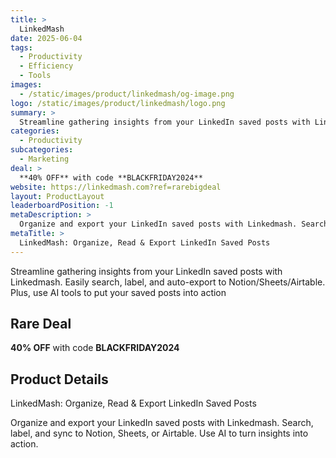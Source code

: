 ```yaml
---
title: >
  LinkedMash
date: 2025-06-04
tags:
  - Productivity
  - Efficiency
  - Tools
images:
  - /static/images/product/linkedmash/og-image.png
logo: /static/images/product/linkedmash/logo.png
summary: >
  Streamline gathering insights from your LinkedIn saved posts with Linkedmash. Easily search, label, and auto-export to Notion/Sheets/Airtable. Plus, use AI tools to put your saved posts into action
categories:
  - Productivity
subcategories:
  - Marketing
deal: >
  **40% OFF** with code **BLACKFRIDAY2024**
website: https://linkedmash.com?ref=rarebigdeal
layout: ProductLayout
leaderboardPosition: -1
metaDescription: >
  Organize and export your LinkedIn saved posts with Linkedmash. Search, label, and sync to Notion, Sheets, or Airtable. Use AI to turn insights into action.
metaTitle: >
  LinkedMash: Organize, Read & Export LinkedIn Saved Posts
---
```

Streamline gathering insights from your LinkedIn saved posts with Linkedmash. Easily search, label, and auto-export to Notion/Sheets/Airtable. Plus, use AI tools to put your saved posts into action

## Rare Deal

**40% OFF** with code **BLACKFRIDAY2024**

## Product Details

LinkedMash: Organize, Read & Export LinkedIn Saved Posts

Organize and export your LinkedIn saved posts with Linkedmash. Search, label, and sync to Notion, Sheets, or Airtable. Use AI to turn insights into action.
